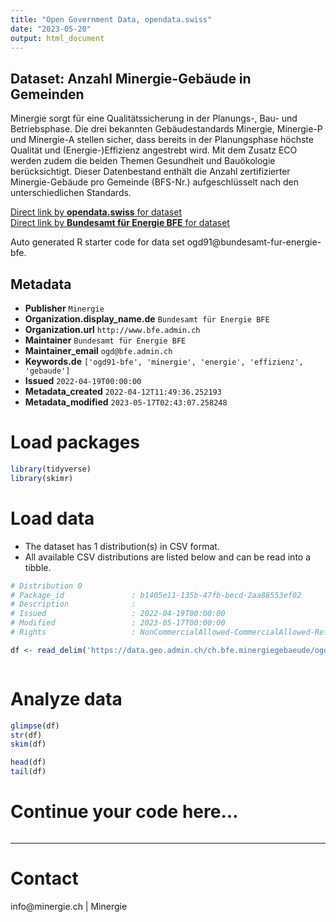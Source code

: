 ```yaml
---
title: "Open Government Data, opendata.swiss"
date: "2023-05-20"
output: html_document
---
```


## Dataset: Anzahl Minergie-Gebäude in Gemeinden

Minergie sorgt für eine Qualitätssicherung in der Planungs-, Bau- und Betriebsphase. Die drei bekannten Gebäudestandards Minergie, Minergie-P und Minergie-A stellen sicher, dass bereits in der Planungsphase höchste Qualität und (Energie-)Effizienz angestrebt wird. Mit dem Zusatz ECO werden zudem die beiden Themen Gesundheit und Bauökologie berücksichtigt. Dieser Datenbestand enthält die Anzahl zertifizierter Minergie-Gebäude pro Gemeinde (BFS-Nr.) aufgeschlüsselt nach den unterschiedlichen Standards. 

[Direct link by **opendata.swiss** for dataset](https://opendata.swiss/de/dataset/anzahl-minergie-gebaude-in-gemeinden)<br>
[Direct link by **Bundesamt für Energie BFE** for dataset](https://www.minergie.ch/de/gebaeude/gebaeudeliste/)

Auto generated R starter code for data set ogd91@bundesamt-fur-energie-bfe.

## Metadata

- **Publisher** `Minergie`
- **Organization.display_name.de** `Bundesamt für Energie BFE`
- **Organization.url** `http://www.bfe.admin.ch`
- **Maintainer** `Bundesamt für Energie BFE`
- **Maintainer_email** `ogd@bfe.admin.ch`
- **Keywords.de** `['ogd91-bfe', 'minergie', 'energie', 'effizienz', 'gebaude']`
- **Issued** `2022-04-19T00:00:00`
- **Metadata_created** `2022-04-12T11:49:36.252193`
- **Metadata_modified** `2023-05-17T02:43:07.258248`


# Load packages

```r

library(tidyverse)
library(skimr)

```

# Load data

-   The dataset has 1 distribution(s) in CSV format.
-   All available CSV distributions are listed below and can be read into a tibble.

```r

# Distribution 0
# Package_id               : b1405e11-135b-47fb-becd-2aa88553ef02
# Description              : 
# Issued                   : 2022-04-19T00:00:00
# Modified                 : 2023-05-17T00:00:00
# Rights                   : NonCommercialAllowed-CommercialAllowed-ReferenceRequired

df <- read_delim('https://data.geo.admin.ch/ch.bfe.minergiegebaeude/ogd/ogd91_minergiegebaeude_pro_gemeinde.csv')



```

# Analyze data

```r

glimpse(df)
str(df)
skim(df)

head(df)
tail(df)

```

# Continue your code here...

```r

```

------------------------------------------------------------------------

# Contact

info@minergie.ch | Minergie
